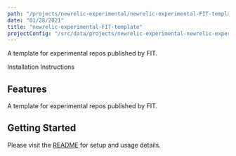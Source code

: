 ```yaml
---
path: "/projects/newrelic-experimental/newrelic-experimental-FIT-template"
date: "01/28/2021"
title: "newrelic-experimental-FIT-template"
projectConfig: "/src/data/projects/newrelic-experimental-newrelic-experimental-FIT-template.json"
---
```


<!-- Imports must occur at the top of the file -->

A template for experimental repos published by FIT.

<Link to="https://github.com/newrelic-experimental/newrelic-experimental-FIT-template">Installation Instructions</Link>

## Features

A template for experimental repos published by FIT.

## Getting Started

Please visit the [README](https://github.com/newrelic-experimental/newrelic-experimental-FIT-template#readme) for setup and usage details.
